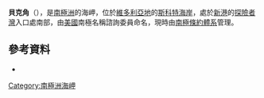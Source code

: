 {{coord|77|34|S|163|33|E|source:GNIS|display=title}}

'''貝克角'''（{{lang-en|Baker Point}}），是[[南極洲|南極洲]]的海岬，位於[[維多利亞地|維多利亞地]]的[[斯科特海岸|斯科特海岸]]，處於[[新港_(南極洲)|新港]]的[[探險者灣|探險者灣]]入口處南部，由[[美國|美國]]南極名稱諮詢委員命名，現時由[[南極條約體系|南極條約體系]]管理。

==參考資料==
* {{usgs-gazetteer|id=17363}}

{{DEFAULTSORT:Baker Point}}
[[Category:南極洲海岬|Category:南極洲海岬]]


{{ScottCoast-geo-stub}}